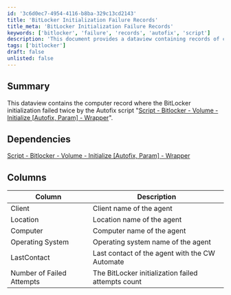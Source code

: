 ```yaml
---
id: '3c6d0ec7-4954-4116-b8ba-329c13cd2143'
title: 'BitLocker Initialization Failure Records'
title_meta: 'BitLocker Initialization Failure Records'
keywords: ['bitlocker', 'failure', 'records', 'autofix', 'script']
description: 'This document provides a dataview containing records of computers where BitLocker initialization failed twice due to issues encountered by the Autofix script. It outlines the relevant dependencies and details about each computer, including client name, location, operating system, and the number of failed attempts.'
tags: ['bitlocker']
draft: false
unlisted: false
---
```

## Summary

This dataview contains the computer record where the BitLocker initialization failed twice by the Autofix script "[Script - Bitlocker - Volume - Initialize [Autofix, Param] - Wrapper](https://proval.itglue.com/DOC-5078775-16716755)".

## Dependencies

[Script - Bitlocker - Volume - Initialize [Autofix, Param] - Wrapper](https://proval.itglue.com/DOC-5078775-16716755)

## Columns

| Column                     | Description                                           |
|---------------------------|-------------------------------------------------------|
| Client                    | Client name of the agent                              |
| Location                  | Location name of the agent                            |
| Computer                  | Computer name of the agent                            |
| Operating System          | Operating system name of the agent                    |
| LastContact               | Last contact of the agent with the CW Automate       |
| Number of Failed Attempts  | The BitLocker initialization failed attempts count    |












